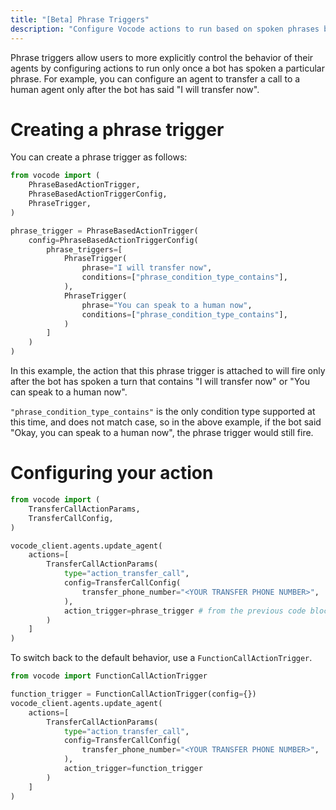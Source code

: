 ```yaml
---
title: "[Beta] Phrase Triggers"
description: "Configure Vocode actions to run based on spoken phrases by the agent"
---
```


Phrase triggers allow users to more explicitly control the behavior of their agents by configuring actions to run only once a bot has spoken a particular phrase. For example, you can configure an agent to transfer a call to a human agent only after the bot has said "I will transfer now".

# Creating a phrase trigger

You can create a phrase trigger as follows:

```python
from vocode import (
    PhraseBasedActionTrigger,
    PhraseBasedActionTriggerConfig,
    PhraseTrigger,
)

phrase_trigger = PhraseBasedActionTrigger(
    config=PhraseBasedActionTriggerConfig(
        phrase_triggers=[
            PhraseTrigger(
                phrase="I will transfer now",
                conditions=["phrase_condition_type_contains"],
            ),
            PhraseTrigger(
                phrase="You can speak to a human now",
                conditions=["phrase_condition_type_contains"],
            )
        ]
    )
)
```

In this example, the action that this phrase trigger is attached to will fire only after the bot has spoken a turn that contains "I will transfer now" or "You can speak to a human now".

`"phrase_condition_type_contains"` is the only condition type supported at this time, and does not match case, so in the above example, if the bot said "Okay, you can speak to a human now", the phrase trigger would still fire.

# Configuring your action

```python
from vocode import (
    TransferCallActionParams,
    TransferCallConfig,
)

vocode_client.agents.update_agent(
    actions=[
        TransferCallActionParams(
            type="action_transfer_call",
            config=TransferCallConfig(
                transfer_phone_number="<YOUR TRANSFER PHONE NUMBER>",
            ),
            action_trigger=phrase_trigger # from the previous code block
        )
    ]
)
```

To switch back to the default behavior, use a `FunctionCallActionTrigger`.

```python
from vocode import FunctionCallActionTrigger

function_trigger = FunctionCallActionTrigger(config={})
vocode_client.agents.update_agent(
    actions=[
        TransferCallActionParams(
            type="action_transfer_call",
            config=TransferCallConfig(
                transfer_phone_number="<YOUR TRANSFER PHONE NUMBER>",
            ),
            action_trigger=function_trigger
        )
    ]
)
```
